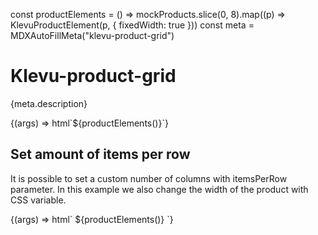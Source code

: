 const productElements = () => mockProducts.slice(0, 8).map((p) => KlevuProductElement(p, { fixedWidth: true }))
const meta = MDXAutoFillMeta("klevu-product-grid")

<Meta
  title="Components/Product grid"
  component="klevu-product-grid"
  argTypes={meta.argTypes}
  parameters={meta.parameters}
/>

# Klevu-product-grid

<Description>{meta.description}</Description>

<Canvas>
  <Story name="Product grid">{(args) => html`<klevu-product-grid>${productElements()}</klevu-product-grid>`}</Story>
</Canvas>

## Set amount of items per row

It is possible to set a custom number of columns with itemsPerRow parameter.
In this example we also change the width of the product with CSS variable.

<Canvas>
  <Story
    name="Product grid with set amount"
    args={{
      itemsPerRow: 6,
    }}
  >
    {(args) => html`<klevu-product-grid items-per-row=${args.itemsPerRow}> ${productElements()} </klevu-product-grid>`}
  </Story>
</Canvas>

